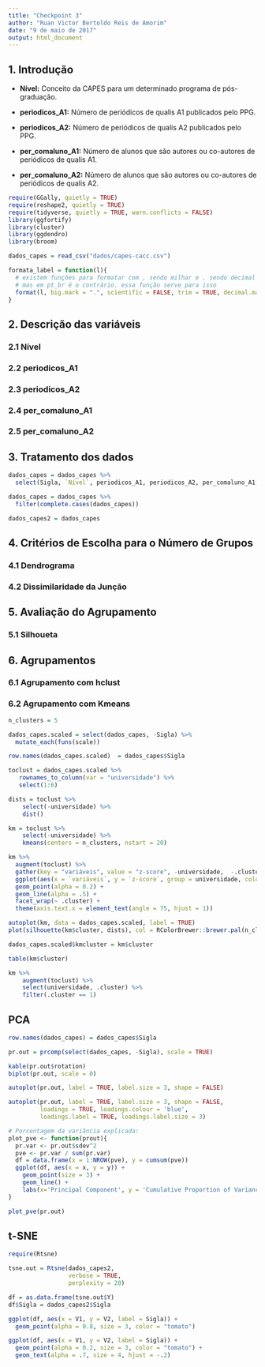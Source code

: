 ```yaml
---
title: "Checkpoint 3"
author: "Ruan Victor Bertoldo Reis de Amorim"
date: "9 de maio de 2017"
output: html_document
---
```


## 1. Introdução

* **Nível:** Conceito da CAPES para um determinado programa de pós-graduação.

* **periodicos_A1:** Número de periódicos de qualis A1 publicados pelo PPG.

* **periodicos_A2:** Número de periódicos de qualis A2 publicados pelo PPG.

* **per_comaluno_A1:** Número de alunos que são autores ou co-autores de periódicos de qualis A1.

* **per_comaluno_A2:** Número de alunos que são autores ou co-autores de periódicos de qualis A2.

```r
require(GGally, quietly = TRUE)
require(reshape2, quietly = TRUE)
require(tidyverse, quietly = TRUE, warn.conflicts = FALSE)
library(ggfortify)
library(cluster)
library(ggdendro)
library(broom)

dados_capes = read_csv("dados/capes-cacc.csv")

formata_label = function(l){
  # existem funções para formatar com , sendo milhar e . sendo decimal (scales::comma)
  # mas em pt_br é o contrário. essa função serve para isso
  format(l, big.mark = ".", scientific = FALSE, trim = TRUE, decimal.mark = ",")
}

```

## 2. Descrição das variáveis

### 2.1 Nível

### 2.2 periodicos_A1

### 2.3 periodicos_A2

### 2.4 per_comaluno_A1

### 2.5 per_comaluno_A2

## 3. Tratamento dos dados

```r
dados_capes = dados_capes %>% 
  select(Sigla, `Nível`, periodicos_A1, periodicos_A2, per_comaluno_A1, per_comaluno_A2)

dados_capes = dados_capes %>%
  filter(complete.cases(dados_capes))

dados_capes2 = dados_capes
```

## 4. Critérios de Escolha para o Número de Grupos

### 4.1 Dendrograma

### 4.2 Dissimilaridade da Junção

## 5. Avaliação do Agrupamento

### 5.1 Silhoueta

## 6. Agrupamentos

### 6.1 Agrupamento com hclust

### 6.2 Agrupamento com Kmeans

```r

n_clusters = 5

dados_capes.scaled = select(dados_capes, -Sigla) %>% 
  mutate_each(funs(scale))

row.names(dados_capes.scaled)  = dados_capes$Sigla

toclust = dados_capes.scaled %>% 
   rownames_to_column(var = "universidade") %>% 
   select(1:6) 

dists = toclust %>% 
    select(-universidade) %>% 
    dist()

km = toclust %>% 
    select(-universidade) %>% 
    kmeans(centers = n_clusters, nstart = 20)

km %>% 
  augment(toclust) %>% 
  gather(key = "variáveis", value = "z-score", -universidade,  -.cluster) %>% 
  ggplot(aes(x = `variáveis`, y = `z-score`, group = universidade, colour = .cluster)) + 
  geom_point(alpha = 0.2) + 
  geom_line(alpha = .5) + 
  facet_wrap(~ .cluster) +
  theme(axis.text.x = element_text(angle = 75, hjust = 1))

autoplot(km, data = dados_capes.scaled, label = TRUE)
plot(silhouette(km$cluster, dists), col = RColorBrewer::brewer.pal(n_clusters, "Set2"))

dados_capes.scaled$kmcluster = km$cluster

table(km$cluster)

km %>% 
    augment(toclust) %>% 
    select(universidade, .cluster) %>% 
    filter(.cluster == 1)

```

## PCA

```r
row.names(dados_capes) = dados_capes$Sigla

pr.out = prcomp(select(dados_capes, -Sigla), scale = TRUE) 

kable(pr.out$rotation)
biplot(pr.out, scale = 0)

autoplot(pr.out, label = TRUE, label.size = 3, shape = FALSE)

autoplot(pr.out, label = TRUE, label.size = 3, shape = FALSE, 
         loadings = TRUE, loadings.colour = 'blue',
         loadings.label = TRUE, loadings.label.size = 3)

# Porcentagem da variância explicada: 
plot_pve <- function(prout){
  pr.var <- pr.out$sdev^2
  pve <- pr.var / sum(pr.var)
  df = data.frame(x = 1:NROW(pve), y = cumsum(pve))
  ggplot(df, aes(x = x, y = y)) + 
    geom_point(size = 3) + 
    geom_line() + 
    labs(x='Principal Component', y = 'Cumulative Proportion of Variance Explained')
}

plot_pve(pr.out)
```

## t-SNE

```r
require(Rtsne)

tsne.out = Rtsne(dados_capes2, 
                 verbose = TRUE,
                 perplexity = 20)

df = as.data.frame(tsne.out$Y)
df$Sigla = dados_capes2$Sigla

ggplot(df, aes(x = V1, y = V2, label = Sigla)) + 
  geom_point(alpha = 0.8, size = 3, color = "tomato") 

ggplot(df, aes(x = V1, y = V2, label = Sigla)) + 
  geom_point(alpha = 0.2, size = 3, color = "tomato") + 
  geom_text(alpha = .7, size = 4, hjust = -.2)

```